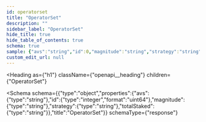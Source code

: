 ```yaml
---
id: operatorset
title: "OperatorSet"
description: ""
sidebar_label: "OperatorSet"
hide_title: true
hide_table_of_contents: true
schema: true
sample: {"avs":"string","id":0,"magnitude":"string","strategy":"string","totalStaked":"string"}
custom_edit_url: null
---
```



<Heading
  as={"h1"}
  className={"openapi__heading"}
  children={"OperatorSet"}
>
</Heading>





<Schema
  schema={{"type":"object","properties":{"avs":{"type":"string"},"id":{"type":"integer","format":"uint64"},"magnitude":{"type":"string"},"strategy":{"type":"string"},"totalStaked":{"type":"string"}},"title":"OperatorSet"}}
  schemaType={"response"}
>
  
</Schema>
            